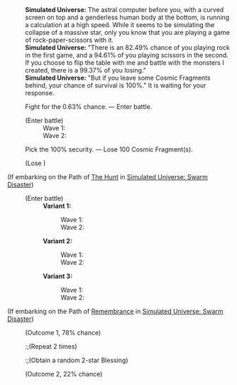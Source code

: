 {{Dialogue Start}}
:'''Simulated Universe:''' The astral computer before you, with a curved screen on top and a genderless human body at the bottom, is running a calculation at a high speed. While it seems to be simulating the collapse of a massive star, only you know that you are playing a game of rock-paper-scissors with it.
:'''Simulated Universe:''' "There is an 82.49% chance of you playing rock in the first game, and a 94.61% of you playing scissors in the second. If you choose to flip the table with me and battle with the monsters I created, there is a 99.37% of you losing."
:'''Simulated Universe:''' "But if you leave some Cosmic Fragments behind, your chance of survival is 100%." It is waiting for your response.
:{{DIcon|Star}} Fight for the 0.63% chance. &mdash; Enter battle.
:;(Enter battle)
::Wave 1: {{Enemy List|Voidranger: Reaver*2/-25% HP; Voidranger: Distorter*1/-25% HP}}
::Wave 2: {{Enemy List|Automaton Beetle*2/-25% HP; Automaton Spider*1/-25% HP}}
:{{DIcon|Star}} Pick the 100% security. &mdash; Lose 100 Cosmic Fragment(s).
:;(Lose {{Item|Cosmic Fragment|20|x=100}})
;(If embarking on the Path of [[Simulated Universe: Swarm Disaster/Paths#The Hunt|The Hunt]] in [[Simulated Universe: Swarm Disaster]])
:{{SU Special Dialogue|The Hunt|Acutely sense the vulnerabilities of the astral computer.|Break down more dangerous vulnerabilities! Enter battle. After achieving victory, obtain 2 Enhanced Blessing(s) of 1- to 2-star rarity.}}
:;(Enter battle)
::'''Variant 1:'''
:::Wave 1: {{Enemy List|Voidranger: Reaver*2/+50% ATK, +200% HP, +50% SPD; Voidranger: Distorter*1/+50% ATK, +200% HP, +50% SPD}}
:::Wave 2: {{Enemy List|Automaton Beetle*2/+50% ATK, +200% HP, +50% SPD; Automaton Spider*1/+50% ATK, +200% HP, +50% SPD}}
::'''Variant 2:'''
:::Wave 1: {{Enemy List|Silvermane Gunner*2/+50% ATK, +200% HP, +50% SPD; Silvermane Soldier*2/+50% ATK, +200% HP, +50% SPD}}
:::Wave 2: {{Enemy List|Mara-Struck Soldier*2/+50% ATK, +200% HP, +50% SPD; Disciples of Sanctus Medicus: Internal Alchemist*1/+50% ATK, +200% HP, +50% SPD}}
::'''Variant 3:'''
:::Wave 1: {{Enemy List|Entranced Ingenium: Obedient Dracolion*2/+50% ATK, +200% HP, +50% SPD; Entranced Ingenium: Illumination Dragonfish*1/+50% ATK, +200% HP, +50% SPD}}
:::Wave 2: {{Enemy List|Voidranger: Reaver*2/+50% ATK, +200% HP, +50% SPD; Voidranger: Eliminator*1/+50% ATK, +200% HP, +50% SPD}}
;(If embarking on the Path of [[Simulated Universe: Swarm Disaster/Paths#Remembrance|Remembrance]] in [[Simulated Universe: Swarm Disaster]])
:{{SU Special Dialogue|Remembrance|You remember its rule! Scissors first!|Chance to obtain 2 random 2-star Blessing(s).}}
:;(Outcome 1, 78% chance)
::;(Repeat 2 times)
::;(Obtain a random 2-star Blessing)
:;(Outcome 2, 22% chance)
{{Dialogue End}}